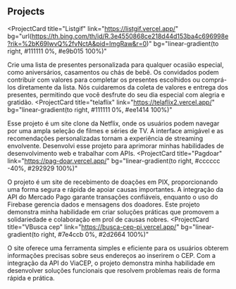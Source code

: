 ## Projects

<ProjectCard
  title="Listgif"
  link="https://listgif.vercel.app/"
  bg="url(https://th.bing.com/th/id/R.3e4550868ce218d44d153ba4c696998e?rik=%2bK69IwvQ%2fvNctA&pid=ImgRaw&r=0)"
    bg="linear-gradient(to right, #111111 0%, #e9b015 100%)"
>
Crie uma lista de presentes personalizada para qualquer ocasião especial, como aniversários, casamentos ou chás de bebê. Os convidados podem contribuir com valores para completar os presentes escolhidos ou comprá-los diretamente da lista. Nós cuidaremos da coleta de valores e entrega dos presentes, permitindo que você desfrute do seu dia especial com alegria e gratidão.
</ProjectCard>
<ProjectCard
  title="telaflix"
  link="https://telaflix2.vercel.app/"
  bg="linear-gradient(to right, #111111 0%, #ee1414 100%)"
>
 Esse projeto é um site clone da Netflix, onde os usuários podem navegar por uma ampla seleção de filmes e séries de TV. A interface amigável e as recomendações personalizadas tornam a experiência de streaming envolvente. Desenvolvi esse projeto para aprimorar minhas habilidades de desenvolvimento web e trabalhar com APIs.
</ProjectCard>
<ProjectCard
  title="Pagdoar"
  link="https://pag-doar.vercel.app/"
  bg="linear-gradient(to right, #cccccc -40%, #292929 100%)"
>
  O projeto é um site de recebimento de doações em PIX, proporcionando uma forma segura e rápida de apoiar causas importantes. A integração da API do Mercado Pago garante transações confiáveis, enquanto o uso do Firebase gerencia dados e mensagens dos doadores. Este projeto demonstra minha habilidade em criar soluções práticas que promovem a solidariedade e colaboração em prol de causas nobres.
</ProjectCard>
<ProjectCard
  title="VBusca cep"
  link="https://busca-cep-pi.vercel.app/"
  bg="linear-gradient(to right, #7e4ccb 0%, #2d2664 100%)"
>
  O site oferece uma ferramenta simples e eficiente para os usuários obterem informações precisas sobre seus endereços ao inserirem o CEP. Com a integração da API do ViaCEP, o projeto demonstra minha habilidade em desenvolver soluções funcionais que resolvem problemas reais de forma rápida e prática.
</ProjectCard>
